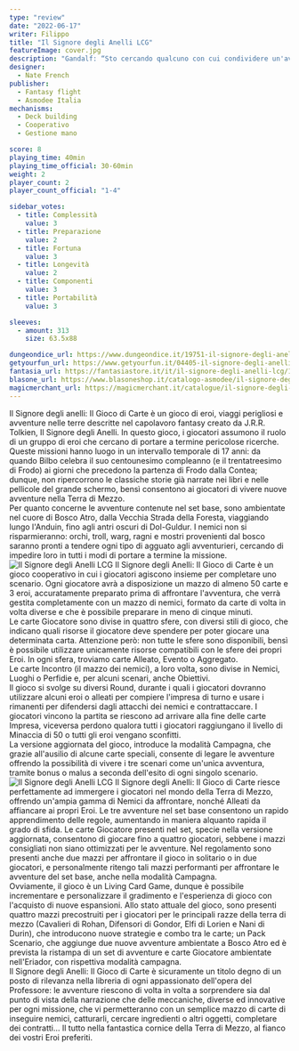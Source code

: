 ```yaml
---
type: "review"
date: "2022-06-17"
writer: Filippo
title: "Il Signore degli Anelli LCG"
featureImage: cover.jpg
description: "Gandalf: “Sto cercando qualcuno con cui condividere un'avventura.”"
designer:
  - Nate French
publisher:
  - Fantasy flight
  - Asmodee Italia
mechanisms:
  - Deck building
  - Cooperativo
  - Gestione mano

score: 8
playing_time: 40min
playing_time_official: 30-60min
weight: 2
player_count: 2
player_count_official: "1-4"

sidebar_votes:
  - title: Complessità
    value: 3
  - title: Preparazione
    value: 2
  - title: Fortuna
    value: 3
  - title: Longevità
    value: 2
  - title: Componenti
    value: 3
  - title: Portabilità
    value: 3

sleeves:
  - amount: 313
    size: 63.5x88

dungeondice_url: https://www.dungeondice.it/19751-il-signore-degli-anelli-lcg-set-base.html
getyourfun_url: https://www.getyourfun.it/04405-il-signore-degli-anelli-lcg-il-gioco-di-carte-giochi-di-carte.html
fantasia_url: https://fantasiastore.it/it/il-signore-degli-anelli-lcg/13260-il-signore-degli-anelli-lcg-set-base-seconda-edizione.html
blasone_url: https://www.blasoneshop.it/catalogo-asmodee/il-signore-degli-anelli-il-gioco-di-carte-lcg-72-2444
magicmerchant_url: https://magicmerchant.it/catalogue/il-signore-degli-anelli-lcg-nuova-edizione-57762/
---
```


<Setting>
  Il Signore degli anelli: Il Gioco di Carte è un gioco di eroi, viaggi
  perigliosi e avventure nelle terre descritte nel capolavoro fantasy creato da
  J.R.R. Tolkien, Il Signore degli Anelli. In questo gioco, i giocatori assumono
  il ruolo di un gruppo di eroi che cercano di portare a termine pericolose
  ricerche. Queste missioni hanno luogo in un intervallo temporale di 17 anni:
  da quando Bilbo celebra il suo centounesimo compleanno (e il trentatreesimo di
  Frodo) ai giorni che precedono la partenza di Frodo dalla Contea; dunque, non
  ripercorrono le classiche storie già narrate nei libri e nelle pellicole del
  grande schermo, bensì consentono ai giocatori di vivere nuove avventure nella
  Terra di Mezzo.
  <br />
  Per quanto concerne le avventure contenute nel set base, sono ambientate nel
  cuore di Bosco Atro, dalla Vecchia Strada della Foresta, viaggiando lungo
  l'Anduin, fino agli antri oscuri di Dol-Guldur. I nemici non si
  risparmieranno: orchi, troll, warg, ragni e mostri provenienti dal bosco
  saranno pronti a tendere ogni tipo di agguato agli avventurieri, cercando di
  impedire loro in tutti i modi di portare a termine la missione.
</Setting>

<img src="./game1.jpg" alt="Il Signore degli Anelli LCG" />

<Rules>
Il Signore degli Anelli: Il Gioco di Carte è un gioco cooperativo in cui i giocatori agiscono insieme per completare uno scenario. Ogni giocatore avrà a disposizione un mazzo di almeno 50 carte e 3 eroi, accuratamente preparato prima di affrontare l'avventura, che verrà gestita completamente con un mazzo di nemici, formato da carte di volta in volta diverse e che è possibile preparare in meno di cinque minuti.
<br/>
Le carte Giocatore sono divise in quattro sfere, con diversi stili di gioco, che indicano quali risorse il giocatore deve spendere per poter giocare una determinata carta. Attenzione però: non tutte le sfere sono disponibili, bensì è possibile utilizzare unicamente risorse compatibili con le sfere dei propri Eroi. In ogni sfera, troviamo carte Alleato, Evento o Aggregato.
<br/>
Le carte Incontro (il mazzo dei nemici), a loro volta, sono divise in Nemici, Luoghi o Perfidie e, per alcuni scenari, anche Obiettivi. 
<br/>
Il gioco si svolge su diversi Round, durante i quali i giocatori dovranno utilizzare alcuni eroi o alleati per compiere l'impresa di turno e usare i rimanenti per difendersi dagli attacchi dei nemici e contrattaccare. I giocatori vincono la partita se riescono ad arrivare alla fine delle carte Impresa, viceversa perdono qualora tutti i giocatori raggiungano il livello di Minaccia di 50 o tutti gli eroi vengano sconfitti. 
<br/>
La versione aggiornata del gioco, introduce la modalità Campagna, che grazie all'ausilio di alcune carte speciali, consente di legare le avventure offrendo la possibilità di vivere i tre scenari come un'unica avventura, tramite bonus o malus a seconda dell'esito di ogni singolo scenario.

</Rules>

<img src="./game2.jpg" alt="Il Signore degli Anelli LCG" />

<Feedback>
  Il Signore degli Anelli: Il Gioco di Carte riesce perfettamente ad immergere i
  giocatori nel mondo della Terra di Mezzo, offrendo un'ampia gamma di Nemici da
  affrontare, nonché Alleati da affiancare ai propri Eroi. Le tre avventure nel
  set base consentono un rapido apprendimento delle regole, aumentando in
  maniera alquanto rapida il grado di sfida. Le carte Giocatore presenti nel
  set, specie nella versione aggiornata, consentono di giocare fino a quattro
  giocatori, sebbene i mazzi consigliati non siano ottimizzati per le avventure.
  Nel regolamento sono presenti anche due mazzi per affrontare il gioco in
  solitario o in due giocatori, e personalmente ritengo tali mazzi performanti
  per affrontare le avventure del set base, anche nella modalità Campagna.
  <br />
  Ovviamente, il gioco è un Living Card Game, dunque è possibile incrementare e
  personalizzare il gradimento e l'esperienza di gioco con l'acquisto di nuove
  espansioni. Allo stato attuale del gioco, sono presenti quattro mazzi
  precostruiti per i giocatori per le principali razze della terra di mezzo
  (Cavalieri di Rohan, Difensori di Gondor, Elfi di Lorien e Nani di Durin), che
  introducono nuove strategie e combo tra le carte; un Pack Scenario, che
  aggiunge due nuove avventure ambientate a Bosco Atro ed è prevista la ristampa
  di un set di avventure e carte Giocatore ambientate nell'Eriador, con
  rispettiva modalità campagna.
  <br />
  Il Signore degli Anelli: Il Gioco di Carte è sicuramente un titolo degno di un
  posto di rilevanza nella libreria di ogni appassionato dell'opera del
  Professore: le avventure riescono di volta in volta a sorprendere sia dal
  punto di vista della narrazione che delle meccaniche, diverse ed innovative
  per ogni missione, che vi permetteranno con un semplice mazzo di carte di
  inseguire nemici, catturarli, cercare ingredienti o altri oggetti, completare
  dei contratti… Il tutto nella fantastica cornice della Terra di Mezzo, al
  fianco dei vostri Eroi preferiti.
</Feedback>

<Instagram id="Ce5wlbuDdBq" />
